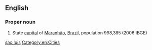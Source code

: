 {{also|São Luís}}
==English==

===Proper noun===
{{en-proper noun}}

# State [[capital]] of [[Maranhão]], [[Brazil]], population 998,385 (2006 IBGE)

[[Category:English terms spelled with Ã|sao luis]]
[[Category:en:Cities]]